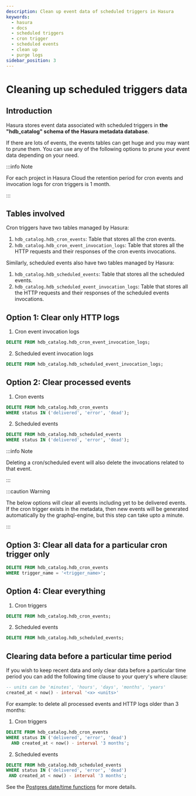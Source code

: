 ```yaml
---
description: Clean up event data of scheduled triggers in Hasura
keywords:
  - hasura
  - docs
  - scheduled triggers
  - cron trigger
  - scheduled events
  - clean up
  - purge logs
sidebar_position: 3
---
```


# Cleaning up scheduled triggers data

## Introduction

Hasura stores event data associated with scheduled triggers in **the "hdb_catalog" schema of the Hasura metadata database**.

If there are lots of events, the events tables can get huge and you may want to prune them. You can use any of the following options to prune your event data depending on your need.

:::info Note

For each project in Hasura Cloud the retention period for cron events and invocation logs for cron triggers is 1 month.

:::

## Tables involved

Cron triggers have two tables managed by Hasura:

1. `hdb_catalog.hdb_cron_events`: Table that stores all the cron events.
2. `hdb_catalog.hdb_cron_event_invocation_logs`: Table that stores all the HTTP requests and their responses of the cron events invocations.

Similarly, scheduled events also have two tables managed by Hasura:

1. `hdb_catalog.hdb_scheduled_events`: Table that stores all the scheduled events.
2. `hdb_catalog.hdb_scheduled_event_invocation_logs`: Table that stores all the HTTP requests and their responses of the scheduled events invocations.

## Option 1: Clear only HTTP logs

1. Cron event invocation logs

```sql
DELETE FROM hdb_catalog.hdb_cron_event_invocation_logs;
```

2. Scheduled event invocation logs

```sql
DELETE FROM hdb_catalog.hdb_scheduled_event_invocation_logs;
```

## Option 2: Clear processed events

1. Cron events

```sql
DELETE FROM hdb_catalog.hdb_cron_events
WHERE status IN ('delivered', 'error', 'dead');
```

2. Scheduled events

```sql
DELETE FROM hdb_catalog.hdb_scheduled_events
WHERE status IN ('delivered', 'error', 'dead');
```

:::info Note

Deleting a cron/scheduled event will also delete the invocations related
to that event.

:::

:::caution Warning

The below options will clear all events including yet to be delivered
events. If the cron trigger exists in the metadata, then new events will
be generated automatically by the graphql-engine, but this step can take
upto a minute.

:::

## Option 3: Clear all data for a particular cron trigger only

```sql
DELETE FROM hdb_catalog.hdb_cron_events
WHERE trigger_name = '<trigger_name>';
```

## Option 4: Clear everything

1. Cron triggers

```sql
DELETE FROM hdb_catalog.hdb_cron_events;
```

2. Scheduled events

```sql
DELETE FROM hdb_catalog.hdb_scheduled_events;
```

## Clearing data before a particular time period

If you wish to keep recent data and only clear data before a particular time period you can add the following time clause to your query's where clause:

```sql
-- units can be 'minutes', 'hours', 'days', 'months', 'years'
created_at < now() - interval '<x> <units>'
```

For example: to delete all processed events and HTTP logs older than 3 months:

1. Cron triggers

```sql
DELETE FROM hdb_catalog.hdb_cron_events
WHERE status IN ('delivered', 'error', 'dead')
  AND created_at < now() - interval '3 months';
```

2. Scheduled events

```sql
DELETE FROM hdb_catalog.hdb_scheduled_events
WHERE status IN ('delivered', 'error', 'dead')
 AND created_at < now() - interval '3 months';
```

See the [Postgres date/time functions](https://www.postgresql.org/docs/current/functions-datetime.html) for more details.
